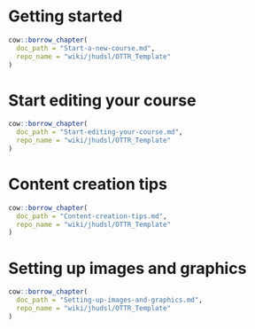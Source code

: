 
# Getting started

```r
cow::borrow_chapter(
  doc_path = "Start-a-new-course.md",
  repo_name = "wiki/jhudsl/OTTR_Template"
)
```

# Start editing your course

```r
cow::borrow_chapter(
  doc_path = "Start-editing-your-course.md",
  repo_name = "wiki/jhudsl/OTTR_Template"
)
```

# Content creation tips

```r
cow::borrow_chapter(
  doc_path = "Content-creation-tips.md",
  repo_name = "wiki/jhudsl/OTTR_Template"
)
```

# Setting up images and graphics

```r
cow::borrow_chapter(
  doc_path = "Setting-up-images-and-graphics.md",
  repo_name = "wiki/jhudsl/OTTR_Template"
)
```
